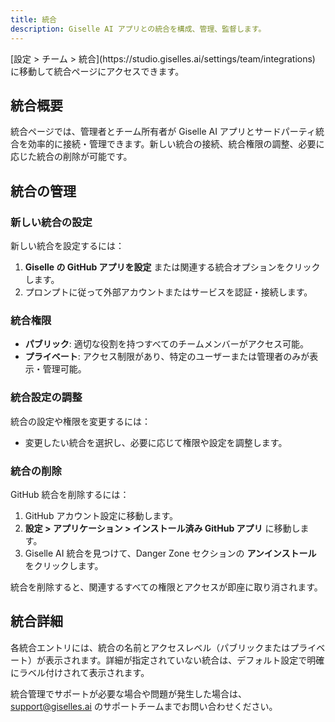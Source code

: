 ```yaml
---
title: 統合
description: Giselle AI アプリとの統合を構成、管理、監督します。
---
```


<Info>
[設定 > チーム > 統合](https://studio.giselles.ai/settings/team/integrations) に移動して統合ページにアクセスできます。
</Info>

## 統合概要

統合ページでは、管理者とチーム所有者が Giselle AI アプリとサードパーティ統合を効率的に接続・管理できます。新しい統合の接続、統合権限の調整、必要に応じた統合の削除が可能です。

## 統合の管理

### 新しい統合の設定

新しい統合を設定するには：

1. **Giselle の GitHub アプリを設定** または関連する統合オプションをクリックします。
2. プロンプトに従って外部アカウントまたはサービスを認証・接続します。

### 統合権限

- **パブリック**: 適切な役割を持つすべてのチームメンバーがアクセス可能。
- **プライベート**: アクセス制限があり、特定のユーザーまたは管理者のみが表示・管理可能。

### 統合設定の調整

統合の設定や権限を変更するには：

- 変更したい統合を選択し、必要に応じて権限や設定を調整します。

### 統合の削除

GitHub 統合を削除するには：

1. GitHub アカウント設定に移動します。
2. **設定 > アプリケーション > インストール済み GitHub アプリ** に移動します。
3. Giselle AI 統合を見つけて、Danger Zone セクションの **アンインストール** をクリックします。

<Warning>
統合を削除すると、関連するすべての権限とアクセスが即座に取り消されます。
</Warning>

## 統合詳細

各統合エントリには、統合の名前とアクセスレベル（パブリックまたはプライベート）が表示されます。詳細が指定されていない統合は、デフォルト設定で明確にラベル付けされて表示されます。

統合管理でサポートが必要な場合や問題が発生した場合は、support@giselles.ai のサポートチームまでお問い合わせください。

